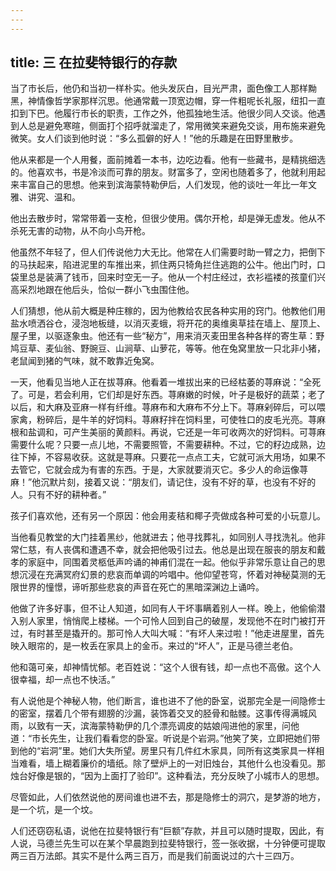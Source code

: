```yaml
---
---
---
```

title: 三 在拉斐特银行的存款
---




当了市长后，他仍和当初一样朴实。他头发灰白，目光严肃，面色像工人那样黝黑，神情像哲学家那样沉思。他通常戴一顶宽边帽，穿一件粗呢长礼服，纽扣一直扣到下巴。他履行市长的职责，工作之外，他孤独地生活。他很少同人交谈。他遇到人总是避免寒暄，侧面打个招呼就溜走了，常用微笑来避免交谈，用布施来避免微笑。女人们谈到他时说：“多么孤僻的好人！”他的乐趣是在田野里散步。

他从来都是一个人用餐，面前摊着一本书，边吃边看。他有一些藏书，是精挑细选的。他喜欢书，书是冷淡而可靠的朋友。财富多了，空闲也随着多了，他就利用起来丰富自己的思想。他来到滨海蒙特勒伊后，人们发现，他的谈吐一年比一年文雅、讲究、温和。

他出去散步时，常常带着一支枪，但很少使用。偶尔开枪，却是弹无虚发。他从不杀死无害的动物，从不向小鸟开枪。

他虽然不年轻了，但人们传说他力大无比。他常在人们需要时助一臂之力，把倒下的马扶起来，陷进泥里的车推出来，抓住两只犄角拦住逃跑的公牛。他出门时，口袋里总是装满了钱币，回来时空无一子。他从一个村庄经过，衣衫褴褛的孩童们兴高采烈地跟在他后头，恰似一群小飞虫围住他。

人们猜想，他从前大概是种庄稼的，因为他教给农民各种实用的窍门。他教他们用盐水喷洒谷仓，浸泡地板缝，以消灭麦蛾，将开花的奥维奥草挂在墙上、屋顶上、屋子里，以驱逐象虫。他还有一些“秘方”，用来消灭麦田里各种各样的寄生草：野鸠豆草、麦仙翁、野豌豆、山涧草、山萝花，等等。他在兔窝里放一只北非小猪，老鼠闻到猪的气味，就不敢靠近兔窝。

一天，他看见当地人正在拔荨麻。他看着一堆拔出来的已经枯萎的荨麻说：“全死了。可是，若会利用，它们却是好东西。荨麻嫩的时候，叶子是极好的蔬菜；老了以后，和大麻及亚麻一样有纤维。荨麻布和大麻布不分上下。荨麻剁碎后，可以喂家禽，粉碎后，是牛羊的好饲料。荨麻籽拌在饲料里，可使牲口的皮毛光亮。荨麻根和盐调和，可产生美丽的黄颜料。再说，它还是一年可收两次的好饲料。可荨麻需要什么呢？只要一点儿地，不需要照管，不需要耕种。不过，它的籽边成熟，边往下掉，不容易收获。这就是荨麻。只要花一点点工夫，它就可派大用场，如果不去管它，它就会成为有害的东西。于是，大家就要消灭它。多少人的命运像荨麻！”他沉默片刻，接着又说：“朋友们，请记住，没有不好的草，也没有不好的人。只有不好的耕种者。”

孩子们喜欢他，还有另一个原因：他会用麦秸和椰子壳做成各种可爱的小玩意儿。

当他看见教堂的大门挂着黑纱，他就进去；他寻找葬礼，如同别人寻找洗礼。他非常仁慈，有人丧偶和遭遇不幸，就会把他吸引过去。他总是出现在服丧的朋友和戴孝的家庭中，同围着灵柩低声吟诵的神甫们混在一起。他似乎非常乐意让自己的思想沉浸在充满冥府幻景的悲哀而单调的吟唱中。他仰望苍穹，怀着对神秘莫测的无限世界的憧憬，谛听那些悲哀的声音在死亡的黑暗深渊边上诵吟。

他做了许多好事，但不让人知道，如同有人干坏事瞒着别人一样。晚上，他偷偷潜入别人家里，悄悄爬上楼梯。一个可怜人回到自己的破屋，发现他不在时门被打开过，有时甚至是撬开的。那可怜人大叫大喊：“有坏人来过啦！”他走进屋里，首先映入眼帘的，是一枚丢在家具上的金币。来过的“坏人”，正是马德兰老伯。

他和蔼可亲，却神情忧郁。老百姓说：“这个人很有钱，却一点也不高傲。这个人很幸福，却一点也不快活。”

有人说他是个神秘人物，他们断言，谁也进不了他的卧室，说那完全是一间隐修士的密室，摆着几个带有翅膀的沙漏，装饰着交叉的胫骨和骷髅。这事传得满城风雨，以致有一天，滨海蒙特勒伊的几个漂亮调皮的姑娘闯进他的家里，问他道：“市长先生，让我们看看您的卧室。听说是个岩洞。”他笑了笑，立即把她们带到他的“岩洞”里。她们大失所望。房里只有几件红木家具，同所有这类家具一样相当难看，墙上糊着廉价的墙纸。除了壁炉上的一对旧烛台，其他什么也没看见。那烛台好像是银的，“因为上面打了验印”。这种看法，充分反映了小城市人的思想。

尽管如此，人们依然说他的房间谁也进不去，那是隐修士的洞穴，是梦游的地方，是一个坑，是一个坟。

人们还窃窃私语，说他在拉斐特银行有“巨额”存款，并且可以随时提取，因此，有人说，马德兰先生可以在某个早晨跑到拉斐特银行，签一张收据，十分钟便可提取两三百万法郎。其实不是什么两三百万，而是我们前面说过的六十三四万。